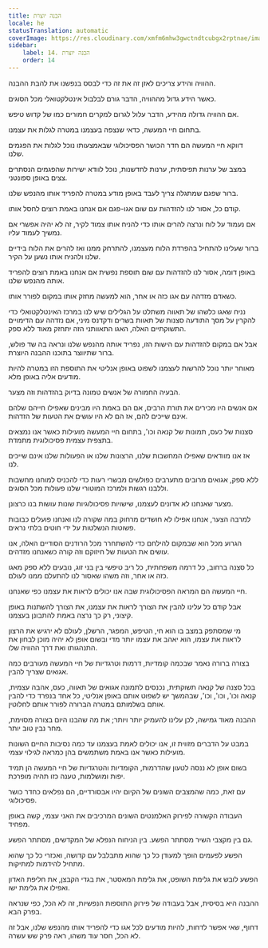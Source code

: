 ```yaml
---
title: הבנה יוצרת
locale: he
statusTranslation: automatic
coverImage: https://res.cloudinary.com/xmfm6mhw3gwctndtcubgx2rptnae/image/upload/v1741354419/small_cover_la_gran_rebelion_28716e29d2.webp
sidebar:
    label: 14. הבנה יוצרת
    order: 14
---
```

ההוויה והידע צריכים לאזן זה את זה כדי לבסס בנפשנו את להבת ההבנה.

כאשר הידע גדול מההוויה, הדבר גורם לבלבול אינטלקטואלי מכל הסוגים.

אם ההוויה גדולה מהידע, הדבר עלול לגרום למקרים חמורים כמו של קדוש טיפש.

בתחום חיי המעשה, כדאי שנצפה בעצמנו במטרה לגלות את עצמנו.

דווקא חיי המעשה הם חדר הכושר הפסיכולוגי שבאמצעותו נוכל לגלות את הפגמים שלנו.

במצב של ערנות תפיסתית, ערנות לחדשנות, נוכל לוודא ישירות שהפגמים הנסתרים צצים באופן ספונטני.

ברור שפגם שמתגלה צריך לעבד באופן מודע במטרה להפריד אותו מהנפש שלנו.

קודם כל, אסור לנו להזדהות עם שום אגו-פגם אם אנחנו באמת רוצים לחסל אותו.

אם נעמוד על לוח ונרצה להרים אותו כדי להניח אותו צמוד לקיר, זה לא יהיה אפשרי אם נמשיך לעמוד עליו.

ברור שעלינו להתחיל בהפרדת הלוח מעצמנו, להתרחק ממנו ואז להרים את הלוח בידיים שלנו ולהניח אותו נשען על הקיר.

באופן דומה, אסור לנו להזדהות עם שום תוספת נפשית אם אנחנו באמת רוצים להפריד אותה מהנפש שלנו.

כשאדם מזדהה עם אגו כזה או אחר, הוא למעשה מחזק אותו במקום לפורר אותו.

נניח שאגו כלשהו של תאווה משתלט על הגלילים שיש לנו במרכז האינטלקטואלי כדי להקרין על מסך התודעה סצנות של תאוות בשרים ודקדנס מיני, אם נזדהה עם הדימויים התשוקתיים האלה, האגו התאוותני הזה יתחזק מאוד ללא ספק.

אבל אם במקום להזדהות עם הישות הזו, נפריד אותה מהנפש שלנו ונראה בה שד פולש, ברור שתיווצר בתוכנו ההבנה היוצרת.

מאוחר יותר נוכל להרשות לעצמנו לשפוט באופן אנליטי את התוספת הזו במטרה להיות מודעים אליה באופן מלא.

הבעיה החמורה של אנשים טמונה בדיוק בהזדהות וזה מצער.

אם אנשים היו מכירים את תורת הרבים, אם הם באמת היו מבינים שאפילו חייהם שלהם אינם שייכים להם, אז הם לא היו עושים את הטעות של הזדהות.

סצנות של כעס, תמונות של קנאה וכו', בתחום חיי המעשה מועילות כאשר אנו נמצאים בתצפית עצמית פסיכולוגית מתמדת.

אז אנו מוודאים שאפילו המחשבות שלנו, הרצונות שלנו או הפעולות שלנו אינם שייכים לנו.

ללא ספק, אגואים מרובים מתערבים כפולשים מבשרי רעות כדי להכניס למוחנו מחשבות וללבנו רגשות ולמרכז המוטורי שלנו פעולות מכל הסוגים.

מצער שאנחנו לא אדונים לעצמנו, שישויות פסיכולוגיות שונות עושות בנו כרצונן.

למרבה הצער, אנחנו אפילו לא חושדים מרחוק במה שקורה לנו ואנחנו פועלים כבובות פשוטות הנשלטות על ידי חוטים בלתי נראים.

הגרוע מכל הוא שבמקום להילחם כדי להשתחרר מכל הרודנים הסודיים האלה, אנו עושים את הטעות של חיזוקם וזה קורה כשאנחנו מזדהים.

כל סצנה ברחוב, כל דרמה משפחתית, כל ריב טיפשי בין בני זוג, נובעים ללא ספק מאגו כזה או אחר, וזה משהו שאסור לנו להתעלם ממנו לעולם.

חיי המעשה הם המראה הפסיכולוגית שבה אנו יכולים לראות את עצמנו כפי שאנחנו.

אבל קודם כל עלינו להבין את הצורך לראות את עצמנו, את הצורך להשתנות באופן קיצוני, רק כך נרצה באמת להתבונן בעצמנו.

מי שמסתפק במצב בו הוא חי, הטיפש, המפגר, הרשלן, לעולם לא ירגיש את הרצון לראות את עצמו, הוא יאהב את עצמו יותר מדי ובשום אופן לא יהיה מוכן לבחון את התנהגותו ואת דרך ההוויה שלו.

בצורה ברורה נאמר שבכמה קומדיות, דרמות וטרגדיות של חיי המעשה מעורבים כמה אגואים שצריך להבין.

בכל סצנה של קנאה תשוקתית, נכנסים לתמונה אגואים של תאווה, כעס, אהבה עצמית, קנאה וכו', וכו', וכו', שבהמשך יש לשפוט אותם באופן אנליטי, כל אחד בנפרד כדי להבין אותם בשלמותם במטרה הברורה לפורר אותם לחלוטין.

ההבנה מאוד גמישה, לכן עלינו להעמיק יותר ויותר; את מה שהבנו היום בצורה מסוימת, מחר נבין טוב יותר.

במבט על הדברים מזווית זו, אנו יכולים לאמת בעצמנו עד כמה נסיבות החיים השונות מועילות כאשר אנו באמת משתמשים בהן כמראה לגילוי עצמי.

בשום אופן לא ננסה לטעון שהדרמות, הקומדיות והטרגדיות של חיי המעשה הן תמיד יפות ומושלמות, טענה כזו תהיה מופרכת.

עם זאת, כמה שהמצבים השונים של הקיום יהיו אבסורדיים, הם נפלאים כחדר כושר פסיכולוגי.

העבודה הקשורה לפירוק האלמנטים השונים המרכיבים את האני עצמי, קשה באופן מפחיד.

גם בין מקצבי השיר מסתתר הפשע. בין הניחוח הנפלא של המקדשים, מסתתר הפשע.

הפשע לפעמים הופך למעודן כל כך שהוא מתבלבל עם קדושה, ואכזרי כל כך שהוא מתחיל להידמות למתיקות.

הפשע לובש את גלימת השופט, את גלימת המאסטר, את בגדי הקבצן, את חליפת האדון ואפילו את גלימת ישו.

ההבנה היא בסיסית, אבל בעבודה של פירוק התוספות הנפשיות, זה לא הכל, כפי שנראה בפרק הבא.

דחוף, שאי אפשר לדחות, להיות מודעים לכל אגו כדי להפריד אותו מהנפש שלנו, אבל זה לא הכל, חסר עוד משהו, ראה פרק שש עשרה.


